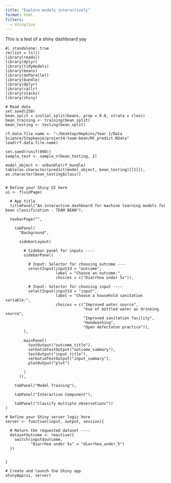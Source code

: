 ```yaml
---
title: "Explore models interactively"
format: html
filters:
  - shinylive
---
```


This is a test of a shiny dashboard yay

```shinylive-r
#| standalone: true
rm(list = ls())
library(readxl)
library(dplyr)
library(tidymodels)
library(beans)
library(doParallel)
library(bundle)
library(dplyr)
library(callr)
library(stacks)
library(shiny)

# Read data
set.seed(250)
bean_split = initial_split(beans, prop = 0.8, strata = class)
bean_training <- training(bean_split)
bean_testing <- testing(bean_split)

rf.data.file.name <- "~/Desktop/Hopkins/Year 1/Data Science/Stephanie/project4-team-bean/RF_predict.RData"
load(rf.data.file.name)

set.seed(runif(890))
sample_test <- sample_n(bean_testing, 2)

model_object <- unbundle(rf_bundle)
table(as.character(predict(model_object, bean_testing)[[1]]), as.character(bean_testing$class))


# Define your Shiny UI here
ui <- fluidPage(
  
  # App title 
  titlePanel("An interactive dashboard for machine learning models for bean classification - TEAM BEAN"),
  
  navbarPage("",
  
    tabPanel(
      "Background",
    
      sidebarLayout(
        
        # Sidebar panel for inputs ----
        sidebarPanel(
          
          # Input: Selector for choosing outcome ----
          selectInput(inputId = "outcome",
                      label = "Choose an outcome:",
                      choices = c("Diarrhea under 5s")),
          
          # Input: Selector for choosing input ----
          selectInput(inputId = "input",
                      label = "Choose a household sanitation variable:",
                      choices = c("Improved water source", 
                                  "Use of bottled water as drinking source",
                                  "Improved sanitation facility", 
                                  "Handwashing", 
                                  "Open defectaton practice")),
        ),
        
        mainPanel(
          textOutput("outcome_title"),
          verbatimTextOutput("outcome_summary"),
          textOutput("input_title"),
          verbatimTextOutput("input_summary"),
          plotOutput("plot")
          
        )
      )),
    
    tabPanel("Model Training"),
    
    tabPanel("Interactive Component"),
    
    tabPanel("Classify multiple observations"))
)

# Define your Shiny server logic here
server <- function(input, output, session){
  
  # Return the requested dataset ----
  datasetOutcome <- reactive({
    switch(input$outcome,
           "Diarrhea under 5s" = "diarrhea_under_5")
  })
  
  
}

# Create and launch the Shiny app
shinyApp(ui, server)
```
